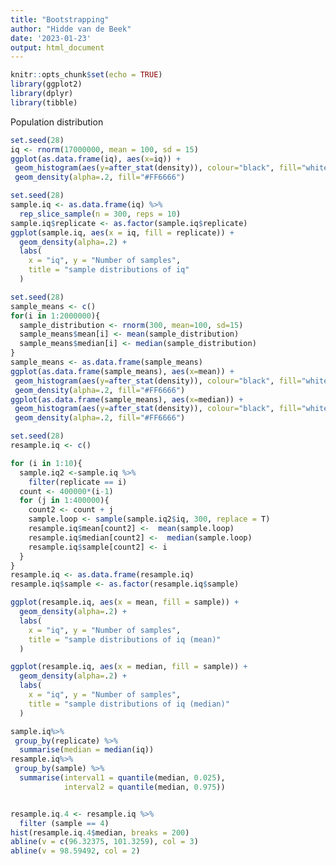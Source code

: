 ```yaml
---
title: "Bootstrapping"
author: "Hidde van de Beek"
date: '2023-01-23'
output: html_document
---
```


```r
knitr::opts_chunk$set(echo = TRUE)
library(ggplot2)
library(dplyr)
library(tibble)
```


Population distribution
```r
set.seed(28)
iq <- rnorm(17000000, mean = 100, sd = 15)
ggplot(as.data.frame(iq), aes(x=iq)) + 
 geom_histogram(aes(y=after_stat(density)), colour="black", fill="white", bins = 100)+
 geom_density(alpha=.2, fill="#FF6666") 
```


```r
set.seed(28)
sample.iq <- as.data.frame(iq) %>%
  rep_slice_sample(n = 300, reps = 10)
sample.iq$replicate <- as.factor(sample.iq$replicate)
ggplot(sample.iq, aes(x = iq, fill = replicate)) +
  geom_density(alpha=.2) +
  labs(
    x = "iq", y = "Number of samples",
    title = "sample distributions of iq"
  )
```
```r
set.seed(28)
sample_means <- c()
for(i in 1:2000000){
  sample_distribution <- rnorm(300, mean=100, sd=15)
  sample_means$mean[i] <- mean(sample_distribution)
  sample_means$median[i] <- median(sample_distribution)
}
sample_means <- as.data.frame(sample_means)
ggplot(as.data.frame(sample_means), aes(x=mean)) + 
 geom_histogram(aes(y=after_stat(density)), colour="black", fill="white", bins = 100)+
 geom_density(alpha=.2, fill="#FF6666") 
ggplot(as.data.frame(sample_means), aes(x=median)) + 
 geom_histogram(aes(y=after_stat(density)), colour="black", fill="white", bins = 100)+
 geom_density(alpha=.2, fill="#FF6666") 
```


```r
set.seed(28)
resample.iq <- c()

for (i in 1:10){
  sample.iq2 <-sample.iq %>%
    filter(replicate == i)
  count <- 400000*(i-1)
  for (j in 1:400000){
    count2 <- count + j 
    sample.loop <- sample(sample.iq2$iq, 300, replace = T)
    resample.iq$mean[count2] <-  mean(sample.loop)
    resample.iq$median[count2] <-  median(sample.loop)
    resample.iq$sample[count2] <- i
  }
}
resample.iq <- as.data.frame(resample.iq)
resample.iq$sample <- as.factor(resample.iq$sample)

ggplot(resample.iq, aes(x = mean, fill = sample)) +
  geom_density(alpha=.2) +
  labs(
    x = "iq", y = "Number of samples",
    title = "sample distributions of iq (mean)"
  )

ggplot(resample.iq, aes(x = median, fill = sample)) +
  geom_density(alpha=.2) +
  labs(
    x = "iq", y = "Number of samples",
    title = "sample distributions of iq (median)"
  )
```


```r
sample.iq%>%
 group_by(replicate) %>%
  summarise(median = median(iq))
resample.iq%>%
 group_by(sample) %>%
  summarise(interval1 = quantile(median, 0.025),
            interval2 = quantile(median, 0.975))


resample.iq.4 <- resample.iq %>%
  filter (sample == 4)
hist(resample.iq.4$median, breaks = 200)
abline(v = c(96.32375, 101.3259), col = 3)
abline(v = 98.59492, col = 2)
```



